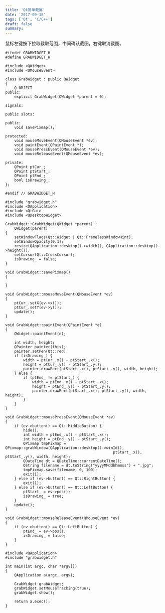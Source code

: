 ```yaml
---
title: 'Qt简单截屏'
date: '2017-09-18'
tags: ['Qt', 'C/C++']
draft: false
summary: 
---
```


鼠标左键按下拉取截取范围，中间确认截图，右键取消截图。

```
#ifndef GRABWIDGET_H
#define GRABWIDGET_H

#include <QWidget>
#include <QMouseEvent>

class GrabWidget : public QWidget
{
    Q_OBJECT
public:
    explicit GrabWidget(QWidget *parent = 0);

signals:

public slots:

public:
    void savePixmap();

protected:
    void mouseMoveEvent(QMouseEvent *ev);
    void paintEvent(QPaintEvent *);
    void mousePressEvent(QMouseEvent *ev);
    void mouseReleaseEvent(QMouseEvent *ev);

private:
    QPoint ptCur_;
    QPoint ptStart_;
    QPoint ptEnd_;
    bool isDrawing_;
};

#endif // GRABWIDGET_H

```

```
#include "grabwidget.h"
#include <QApplication>
#include <QtGui>
#include <QDesktopWidget>

GrabWidget::GrabWidget(QWidget *parent) :
    QWidget(parent)
{
    setWindowFlags(Qt::Widget | Qt::FramelessWindowHint);
    setWindowOpacity(0.1);
    resize(QApplication::desktop()->width(), QApplication::desktop()->height());
    setCursor(Qt::CrossCursor);
    isDrawing_ = false;
}

void GrabWidget::savePixmap()
{

}

void GrabWidget::mouseMoveEvent(QMouseEvent *ev)
{
    ptCur_.setX(ev->x());
    ptCur_.setY(ev->y());
    update();
}

void GrabWidget::paintEvent(QPaintEvent *e)
{
    QWidget::paintEvent(e);

    int width, height;
    QPainter painter(this);
    painter.setPen(Qt::red);
    if (isDrawing_) {
        width = ptCur_.x() - ptStart_.x();
        height = ptCur_.y() - ptStart_.y();
        painter.drawRect(ptStart_.x(), ptStart_.y(), width, height);
    } else {
        if (ptEnd_ != ptStart_) {
            width = ptEnd_.x() - ptStart_.x();
            height = ptEnd_.y() - ptStart_.y();
            painter.drawRect(ptStart_.x(), ptStart_.y(), width, height);
        }
    }
}

void GrabWidget::mousePressEvent(QMouseEvent *ev)
{
    if (ev->button() == Qt::MiddleButton) {
        hide();
        int width = ptEnd_.x() - ptStart_.x();
        int height = ptEnd_.y() - ptStart_.y();
        QPixmap tmpPixmap = QPixmap::grabWindow(QApplication::desktop()->winId(),
                                                ptStart_.x(), ptStart_.y(), width, height);
        QDateTime dt = QDateTime::currentDateTime();
        QString filename = dt.toString("yyyyMMddhhmmss") + ".jpg";
        tmpPixmap.save(filename, 0, 100);
        exit(1);
    } else if (ev->button() == Qt::RightButton) {
        exit(1);
    } else if (ev->button() == Qt::LeftButton) {
        ptStart_ = ev->pos();
        isDrawing_ = true;
    }
    update();
}

void GrabWidget::mouseReleaseEvent(QMouseEvent *ev)
{
    if (ev->button() == Qt::LeftButton) {
        ptEnd_ = ev->pos();
        isDrawing_ = false;
    }
}

```
```
#include <QApplication>
#include "grabwidget.h"

int main(int argc, char *argv[])
{
    QApplication a(argc, argv);

    GrabWidget grabWidget;
    grabWidget.setMouseTracking(true);
    grabWidget.show();

    return a.exec();
}

```
